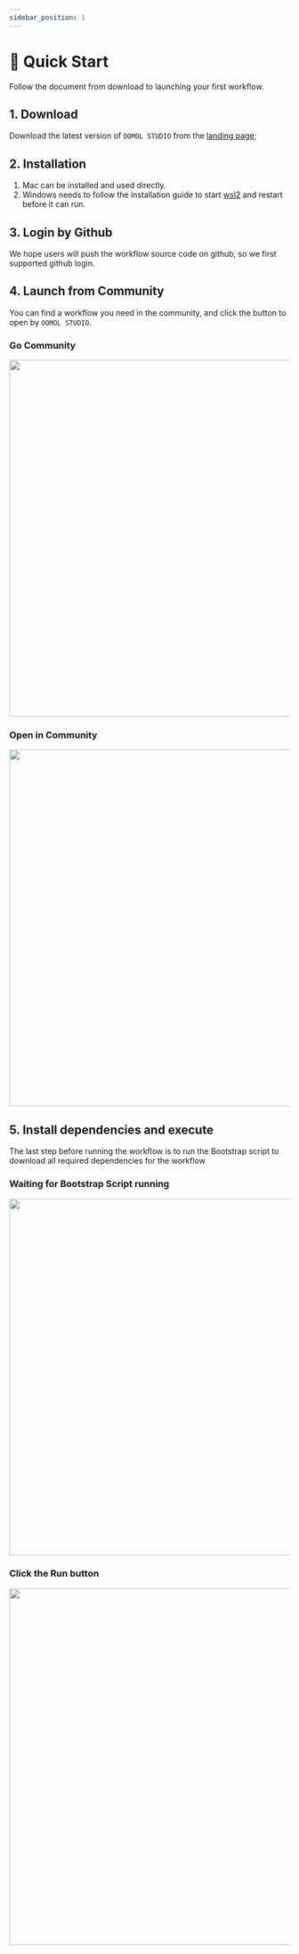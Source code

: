 ```yaml
---
sidebar_position: 1
---
```




# 🚀 Quick Start

Follow the document from download to launching your first workflow.

## 1. Download

Download the latest version of `OOMOL STUDIO` from the [landing page](https://oomol.com);

## 2. Installation

1. Mac can be installed and used directly.
2. Windows needs to follow the installation guide to start [wsl2](https://www.youtube.com/watch?v=MrZolfGm8Zk) and restart before it can run.

## 3. Login by Github

We hope users will push the workflow source code on github, so we first supported github login.

## 4. Launch from Community

You can find a workflow you need in the community, and click the button to open by `OOMOL STUDIO`.

### Go Community

<img src={community} width="640" />


### Open in Community

<img src={open_community} width="640" />

## 5. Install dependencies and execute

The last step before running the workflow is to run the Bootstrap script to download all required dependencies for the workflow

### Waiting for Bootstrap Script running

<img src={container_log} width="640" />

### Click the Run button

<img src={run_btn} width="640" />